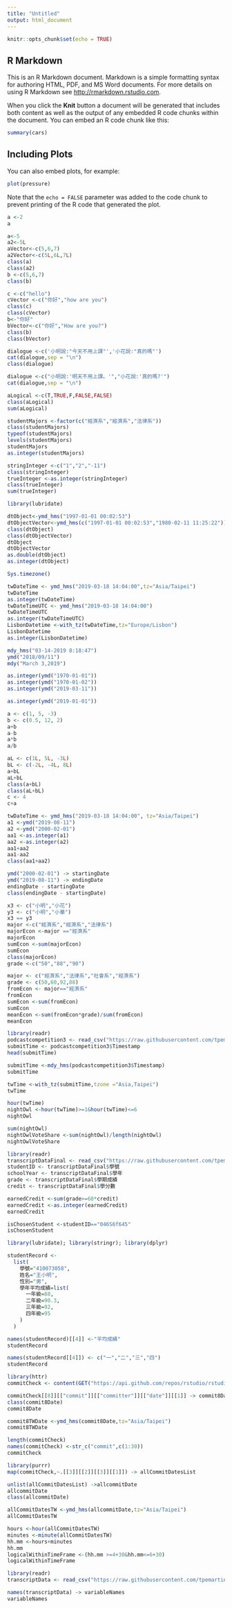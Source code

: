```yaml
---
title: "Untitled"
output: html_document
---
```


```r
knitr::opts_chunk$set(echo = TRUE)
```

## R Markdown

This is an R Markdown document. Markdown is a simple formatting syntax for authoring HTML, PDF, and MS Word documents. For more details on using R Markdown see <http://rmarkdown.rstudio.com>.

When you click the **Knit** button a document will be generated that includes both content as well as the output of any embedded R code chunks within the document. You can embed an R code chunk like this:

```r
summary(cars)
```

## Including Plots

You can also embed plots, for example:

```r
plot(pressure)
```

Note that the `echo = FALSE` parameter was added to the code chunk to prevent printing of the R code that generated the plot.

```r
a <-2
a
```
```r
a<-5
a2<-5L
aVector<-c(5,6,7)
a2Vector<-c(5L,6L,7L)
class(a)
class(a2)
b <-c(5,6,7)
class(b)
```
```r
c <-c("hello")
cVector <-c("你好","how are you")
class(c)
class(cVector)
b<-"你好"
bVector<-c("你好","How are you?")
class(b)
class(bVector)
```
```r
dialogue <-c('小明說:"今天不用上課"','小花說:"真的嗎"')
cat(dialogue,sep = "\n")
class(dialogue)
```
```r
dialogue <-c("小明說:'明天不用上課。'","小花說:'真的嗎?'")
cat(dialogue,sep = "\n")
```
```r
aLogical <-c(T,TRUE,F,FALSE,FALSE)
class(aLogical)
sum(aLogical)
```
```r
studentMajors <-factor(c("經濟系","經濟系","法律系"))
class(studentMajors)
typeof(studentMajors)
levels(studentMajors)
studentMajors
as.integer(studentMajors)
```
```r
stringInteger <-c("1","2","-11")
class(stringInteger)
trueInteger <-as.integer(stringInteger)
class(trueInteger)
sum(trueInteger)
```
```r
library(lubridate)
```

```r
dtObject<-ymd_hms("1997-01-01 00:02:53")
dtObjectVector<-ymd_hms(c("1997-01-01 00:02:53","1980-02-11 11:25:22"))
class(dtObject)
class(dtObjectVector)
dtObject
dtObjectVector
as.double(dtObject)
as.integer(dtObject)
```
```r
Sys.timezone()
```
```r
twDateTime <- ymd_hms("2019-03-18 14:04:00",tz="Asia/Taipei")
twDateTime
as.integer(twDateTime)
twDateTimeUTC <- ymd_hms("2019-03-18 14:04:00")
twDateTimeUTC
as.integer(twDateTimeUTC)
LisbonDatetime <-with_tz(twDateTime,tz="Europe/Lisbon")
LisbonDatetime
as.integer(LisbonDatetime)

```
```r
mdy_hms("03-14-2019 8:18:47")
ymd("2018/09/11")
mdy("March 3,2019")
```
```r
as.integer(ymd("1970-01-01"))
as.integer(ymd("1970-01-02"))
as.integer(ymd("2019-03-11"))
```
```r
as.integer(ymd("2019-01-01"))
```
```r
a <- c(1, 5, -3)
b <- c(0.5, 12, 2)
a+b
a-b
a*b
a/b
```
```r
aL <- c(1L, 5L, -3L)
bL <- c(-2L, -4L, 8L)
a+bL
aL+bL
class(a+bL)
class(aL+bL)
c <- 4
c+a
```
```r
twDateTime <- ymd_hms("2019-03-18 14:04:00", tz="Asia/Taipei")
a1 <-ymd("2019-08-11")
a2 <-ymd("2000-02-01")
aa1 <-as.integer(a1)
aa2 <-as.integer(a2)
aa1+aa2
aa1-aa2
class(aa1+aa2)
```
```r
ymd("2000-02-01") -> startingDate
ymd("2019-08-11") -> endingDate
endingDate - startingDate
class(endingDate - startingDate)
```
```r
x3 <- c("小明","小花")
y3 <- c("小明","小華")
x3 == y3
major <-c("經濟系","經濟系","法律系")
majorEcon <-major =="經濟系"
majorEcon
sumEcon <-sum(majorEcon)
sumEcon
class(majorEcon)
grade <-c("50","88","90")

```
```r
major <- c("經濟系","法律系","社會系","經濟系")
grade <- c(50,60,92,88)
fromEcon <- major=="經濟系"
fromEcon
sumEcon <-sum(fromEcon)
sumEcon
meanEcon <-sum(fromEcon*grade)/sum(fromEcon)
meanEcon
```
```r
library(readr)
podcastcompetition3 <- read_csv("https://raw.githubusercontent.com/tpemartin/github-data/master/podcastcompetition3.csv")
submitTime <- podcastcompetition3$Timestamp
head(submitTime)
```
```r
submitTime <-mdy_hms(podcastcompetition3$Timestamp)
submitTime
```
```r
twTime <-with_tz(submitTime,tzone ="Asia,Taipei")
twTime
```
```r
hour(twTime)
nightOwl <-hour(twTime)>=1&hour(twTime)<=6
nightOwl
```
```r
sum(nightOwl)
nightOwlVoteShare <-sum(nightOwl)/length(nightOwl)
nightOwlVoteShare
```
```r
library(readr)
transcriptDataFinal <- read_csv("https://raw.githubusercontent.com/tpemartin/github-data/master/transcriptDataFinal.csv")
studentID <- transcriptDataFinal$學號
schoolYear <- transcriptDataFinal$學年
grade <- transcriptDataFinal$學期成績
credit <- transcriptDataFinal$學分數
```
```r
earnedCredit <-sum(grade>=60*credit)
earnedCredit <-as.integer(earnedCredit)
earnedCredit
```
```r
isChosenStudent <-studentID=="046S6f645"
isChosenStudent
```
```r
library(lubridate); library(stringr); library(dplyr)
```
```r
studentRecord <-
  list(
    學號="410073058",
    姓名="王小明",
    性別="男",
    學年平均成績=list(
      一年級=88,
      二年級=90.3,
      三年級=92,
      四年級=95
    )
  )
```
```r
names(studentRecord)[[4]] <-"平均成績"
studentRecord
```
```r
names(studentRecord[[4]]) <- c("一","二","三","四")
studentRecord
```
```r
library(httr)
commitCheck <- content(GET("https://api.github.com/repos/rstudio/rstudio/commits"))
```

```r
commitCheck[[8]][["commit"]][["committer"]][["date"]][[1]] -> commit8Date
class(commit8Date)
commit8Date
```
```r
commit8TWDate <-ymd_hms(commit8Date,tz="Asia/Taipei")
commit8TWDate
```
```r
length(commitCheck)
names(commitCheck) <-str_c("commit",c(1:30))
commitCheck
```
```r
library(purrr)
map(commitCheck,~.[[3]][[2]][[3]][[1]]) -> allCommitDatesList
```

```r
unlist(allCommitDatesList) ->allcommitDate
allcommitDate
class(allcommitDate)
```
```r
allCommitDatesTW <-ymd_hms(allcommitDate,tz="Asia/Taipei")
allCommitDatesTW
```
```r
hours <-hour(allCommitDatesTW)
minutes <-minute(allCommitDatesTW)
hh.mm <-hours+minutes
hh.mm
logicalWithinTimeFrame <-(hh.mm >=4+30&hh.mm<=6+30)
logicalWithinTimeFrame
```
```r
library(readr)
transcriptData <- read_csv("https://raw.githubusercontent.com/tpemartin/github-data/master/transcriptDataFinal.csv")

```

```r
names(transcriptData) -> variableNames
variableNames
```
```r

```






















